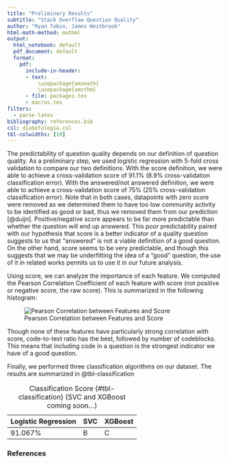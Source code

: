 ```yaml
---
title: "Preliminary Results"
subtitle: "Stack Overflow Question Quality"
author: "Ryan Tobin, James Westbrook"
html-math-method: mathml
output:
  html_notebook: default
  pdf_document: default
  format: 
    pdf:
      include-in-header:
      - text:
          \usepackage{amsmath}
          \usepackage{amsthm}
      - file: packages.tex
      - macros.tex
filters:
  - parse-latex
bibliography: references.bib
csl: diabetologia.csl
tbl-colwidths: [10]
---
```


The predictability of question quality depends on our definition of question quality. As a preliminary step, we used logistic regression with 5-fold cross validation to compare our two definitions. With the score definition, we were able to achieve a cross-validation score of 91.1% (8.9% cross-validation classification error). With the answered/not answered definition, we were able to achieve a cross-validation score of 75% (25% cross-validation classification error). Note that in both cases, datapoints with zero score were removed as we determined them to have too low community activity to be identified as good or bad, thus we removed them from our prediction [@duijn]. Positive/negative score appears to be far more predictable than whether the question will end up answered. This poor predictability paired with our hypothesis that score is a better indicator of a quality question suggests to us that "answered" is not a viable definition of a good question. On the other hand, score seems to be very predictable, and though this suggests that we may be underfitting the idea of a "good" question, the use of it in related works permits us to use it in our future analysis.

Using score, we can analyze the importance of each feature. We computed the Pearson Correlation Coefficient of each feature with score (not positive or negative score, the raw score). This is summarized in the following histogram:

![Pearson Correlation between Features and Score](correlation.png)

Though none of these features have particularly strong correlation with score, code-to-text ratio has the best, followed by number of codeblocks. This means that including code in a question is the strongest indicator we have of a good question.

Finally, we performed three classification algorithms on our dataset. The results are summarized in @tbl-classification

| Logistic Regression | SVC | XGBoost |
|---------------------|-----|---------|
| 91.067%             | B   | C       |

: Classification Score {#tbl-classification}
(SVC and XGBoost coming soon...)

### References
::: {#refs}
:::